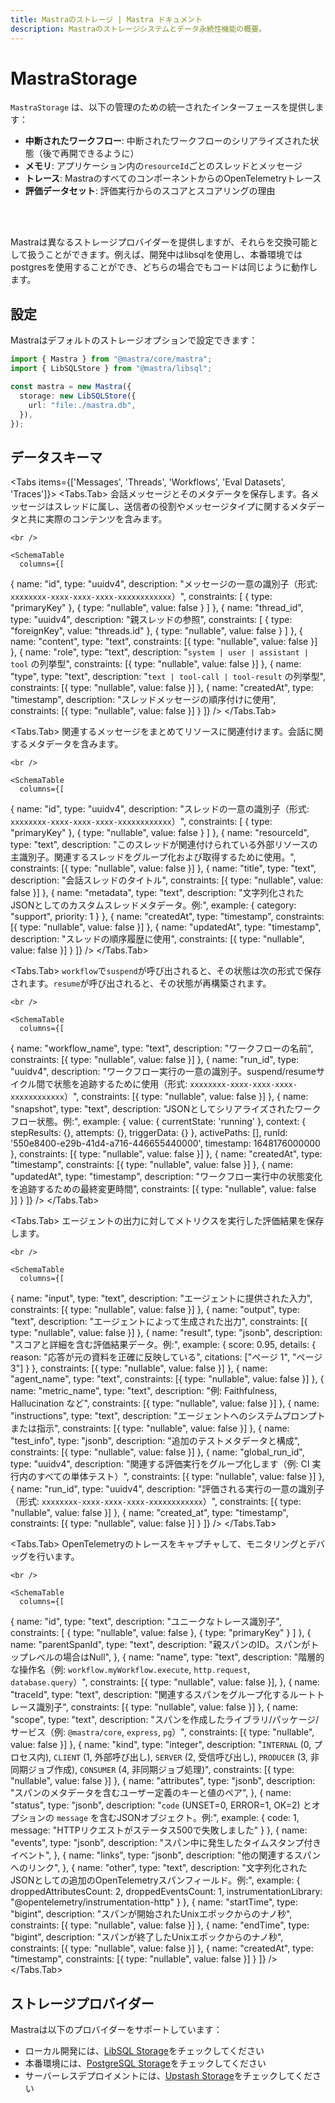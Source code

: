```yaml
---
title: Mastraのストレージ | Mastra ドキュメント
description: Mastraのストレージシステムとデータ永続性機能の概要。
---
```




# MastraStorage

`MastraStorage` は、以下の管理のための統一されたインターフェースを提供します：

- **中断されたワークフロー**: 中断されたワークフローのシリアライズされた状態（後で再開できるように）
- **メモリ**: アプリケーション内の`resourceId`ごとのスレッドとメッセージ
- **トレース**: MastraのすべてのコンポーネントからのOpenTelemetryトレース
- **評価データセット**: 評価実行からのスコアとスコアリングの理由

<br />

<br />

<StorageOverviewImage />

Mastraは異なるストレージプロバイダーを提供しますが、それらを交換可能として扱うことができます。例えば、開発中はlibsqlを使用し、本番環境ではpostgresを使用することができ、どちらの場合でもコードは同じように動作します。

## 設定

Mastraはデフォルトのストレージオプションで設定できます：

```typescript copy
import { Mastra } from "@mastra/core/mastra";
import { LibSQLStore } from "@mastra/libsql";

const mastra = new Mastra({
  storage: new LibSQLStore({
    url: "file:./mastra.db",
  }),
});
```

## データスキーマ

<Tabs items={['Messages', 'Threads', 'Workflows', 'Eval Datasets', 'Traces']}>
  <Tabs.Tab>
    会話メッセージとそのメタデータを保存します。各メッセージはスレッドに属し、送信者の役割やメッセージタイプに関するメタデータと共に実際のコンテンツを含みます。

    <br />

    <SchemaTable
      columns={[
  {
    name: "id",
    type: "uuidv4",
    description: "メッセージの一意の識別子（形式: `xxxxxxxx-xxxx-xxxx-xxxx-xxxxxxxxxxxx`）",
    constraints: [
      { type: "primaryKey" },
      { type: "nullable", value: false }
    ]
  },
  {
    name: "thread_id",
    type: "uuidv4",
    description: "親スレッドの参照",
    constraints: [
      { type: "foreignKey", value: "threads.id" },
      { type: "nullable", value: false }
    ]
  },
  {
    name: "content",
    type: "text",
    constraints: [{ type: "nullable", value: false }]
  },
  {
    name: "role",
    type: "text",
    description: "`system | user | assistant | tool` の列挙型",
    constraints: [{ type: "nullable", value: false }]
  },
  {
    name: "type",
    type: "text",
    description: "`text | tool-call | tool-result` の列挙型",
    constraints: [{ type: "nullable", value: false }]
  },
  {
    name: "createdAt",
    type: "timestamp",
    description: "スレッドメッセージの順序付けに使用",
    constraints: [{ type: "nullable", value: false }]
  }
]}
    />
  </Tabs.Tab>

  <Tabs.Tab>
    関連するメッセージをまとめてリソースに関連付けます。会話に関するメタデータを含みます。

    <br />

    <SchemaTable
      columns={[
  {
    name: "id",
    type: "uuidv4",
    description: "スレッドの一意の識別子（形式: `xxxxxxxx-xxxx-xxxx-xxxx-xxxxxxxxxxxx`）",
    constraints: [
      { type: "primaryKey" },
      { type: "nullable", value: false }
    ]
  },
  {
    name: "resourceId",
    type: "text",
    description: "このスレッドが関連付けられている外部リソースの主識別子。関連するスレッドをグループ化および取得するために使用。",
    constraints: [{ type: "nullable", value: false }]
  },
  {
    name: "title",
    type: "text",
    description: "会話スレッドのタイトル",
    constraints: [{ type: "nullable", value: false }]
  },
  {
    name: "metadata",
    type: "text",
    description: "文字列化されたJSONとしてのカスタムスレッドメタデータ。例:",
    example: {
      category: "support",
      priority: 1
    }
  },
  {
    name: "createdAt",
    type: "timestamp",
    constraints: [{ type: "nullable", value: false }]
  },
  {
    name: "updatedAt",
    type: "timestamp",
    description: "スレッドの順序履歴に使用",
    constraints: [{ type: "nullable", value: false }]
  }
]}
    />
  </Tabs.Tab>

  <Tabs.Tab>
    `workflow`で`suspend`が呼び出されると、その状態は次の形式で保存されます。`resume`が呼び出されると、その状態が再構築されます。

    <br />

    <SchemaTable
      columns={[
  {
    name: "workflow_name",
    type: "text",
    description: "ワークフローの名前",
    constraints: [{ type: "nullable", value: false }]
  },
  {
    name: "run_id",
    type: "uuidv4",
    description: "ワークフロー実行の一意の識別子。suspend/resumeサイクル間で状態を追跡するために使用（形式: `xxxxxxxx-xxxx-xxxx-xxxx-xxxxxxxxxxxx`）",
    constraints: [{ type: "nullable", value: false }]
  },
  {
    name: "snapshot",
    type: "text",
    description: "JSONとしてシリアライズされたワークフロー状態。例:",
    example: {
      value: { currentState: 'running' },
      context: {
        stepResults: {},
        attempts: {},
        triggerData: {}
      },
      activePaths: [],
      runId: '550e8400-e29b-41d4-a716-446655440000',
      timestamp: 1648176000000
    },
    constraints: [{ type: "nullable", value: false }]
  },
  {
    name: "createdAt",
    type: "timestamp",
    constraints: [{ type: "nullable", value: false }]
  },
  {
    name: "updatedAt",
    type: "timestamp",
    description: "ワークフロー実行中の状態変化を追跡するための最終変更時間",
    constraints: [{ type: "nullable", value: false }]
  }
]}
    />
  </Tabs.Tab>

  <Tabs.Tab>
    エージェントの出力に対してメトリクスを実行した評価結果を保存します。

    <br />

    <SchemaTable
      columns={[
  {
    name: "input",
    type: "text",
    description: "エージェントに提供された入力",
    constraints: [{ type: "nullable", value: false }]
  },
  {
    name: "output",
    type: "text",
    description: "エージェントによって生成された出力",
    constraints: [{ type: "nullable", value: false }]
  },
  {
    name: "result",
    type: "jsonb",
    description: "スコアと詳細を含む評価結果データ。例:",
    example: {
      score: 0.95,
      details: {
        reason: "応答が元の資料を正確に反映している",
        citations: ["ページ 1", "ページ 3"]
      }
    },
    constraints: [{ type: "nullable", value: false }]
  },
  {
    name: "agent_name",
    type: "text",
    constraints: [{ type: "nullable", value: false }]
  },
  {
    name: "metric_name",
    type: "text",
    description: "例: Faithfulness, Hallucination など",
    constraints: [{ type: "nullable", value: false }]
  },
  {
    name: "instructions",
    type: "text",
    description: "エージェントへのシステムプロンプトまたは指示",
    constraints: [{ type: "nullable", value: false }]
  },
  {
    name: "test_info",
    type: "jsonb",
    description: "追加のテストメタデータと構成",
    constraints: [{ type: "nullable", value: false }]
  },
  {
    name: "global_run_id",
    type: "uuidv4",
    description: "関連する評価実行をグループ化します（例: CI 実行内のすべての単体テスト）",
    constraints: [{ type: "nullable", value: false }]
  },
  {
    name: "run_id",
    type: "uuidv4",
    description: "評価される実行の一意の識別子（形式: `xxxxxxxx-xxxx-xxxx-xxxx-xxxxxxxxxxxx`）",
    constraints: [{ type: "nullable", value: false }]
  },
  {
    name: "created_at",
    type: "timestamp",
    constraints: [{ type: "nullable", value: false }]
  }
]}
    />
  </Tabs.Tab>

  <Tabs.Tab>
    OpenTelemetryのトレースをキャプチャして、モニタリングとデバッグを行います。

    <br />

    <SchemaTable
      columns={[
  {
    name: "id",
    type: "text",
    description: "ユニークなトレース識別子",
    constraints: [
      { type: "nullable", value: false },
      { type: "primaryKey" }
    ]
  },
  {
    name: "parentSpanId",
    type: "text",
    description: "親スパンのID。スパンがトップレベルの場合はNull",
  },
  {
    name: "name",
    type: "text",
    description: "階層的な操作名（例: `workflow.myWorkflow.execute`, `http.request`, `database.query`）",
    constraints: [{ type: "nullable", value: false }],
  },
  {
    name: "traceId",
    type: "text",
    description: "関連するスパンをグループ化するルートトレース識別子",
    constraints: [{ type: "nullable", value: false }]
  },
  {
    name: "scope",
    type: "text",
    description: "スパンを作成したライブラリ/パッケージ/サービス（例: `@mastra/core`, `express`, `pg`）",
    constraints: [{ type: "nullable", value: false }]
  },
  {
    name: "kind",
    type: "integer",
    description: "`INTERNAL` (0, プロセス内), `CLIENT` (1, 外部呼び出し), `SERVER` (2, 受信呼び出し), `PRODUCER` (3, 非同期ジョブ作成), `CONSUMER` (4, 非同期ジョブ処理)",
    constraints: [{ type: "nullable", value: false }]
  },
  {
    name: "attributes",
    type: "jsonb",
    description: "スパンのメタデータを含むユーザー定義のキーと値のペア",
  },
  {
    name: "status",
    type: "jsonb",
    description: "`code` (UNSET=0, ERROR=1, OK=2) とオプションの `message` を含むJSONオブジェクト。例:",
    example: {
      code: 1,
      message: "HTTPリクエストがステータス500で失敗しました"
    }
  },
  {
    name: "events",
    type: "jsonb",
    description: "スパン中に発生したタイムスタンプ付きイベント",
  },
  {
    name: "links",
    type: "jsonb",
    description: "他の関連するスパンへのリンク",
    },
  {
    name: "other",
    type: "text",
    description: "文字列化されたJSONとしての追加のOpenTelemetryスパンフィールド。例:",
    example: {
      droppedAttributesCount: 2,
      droppedEventsCount: 1,
      instrumentationLibrary: "@opentelemetry/instrumentation-http"
    }
  },
  {
    name: "startTime",
    type: "bigint",
    description: "スパンが開始されたUnixエポックからのナノ秒",
    constraints: [{ type: "nullable", value: false }]
  },
  {
    name: "endTime",
    type: "bigint",
    description: "スパンが終了したUnixエポックからのナノ秒",
    constraints: [{ type: "nullable", value: false }]
  },
  {
    name: "createdAt",
    type: "timestamp",
    constraints: [{ type: "nullable", value: false }]
  }
]}
    />
  </Tabs.Tab>
</Tabs>




## ストレージプロバイダー

Mastraは以下のプロバイダーをサポートしています：

- ローカル開発には、[LibSQL Storage](../../reference/storage/libsql.mdx)をチェックしてください
- 本番環境には、[PostgreSQL Storage](../../reference/storage/postgresql.mdx)をチェックしてください
- サーバーレスデプロイメントには、[Upstash Storage](../../reference/storage/upstash.mdx)をチェックしてください
